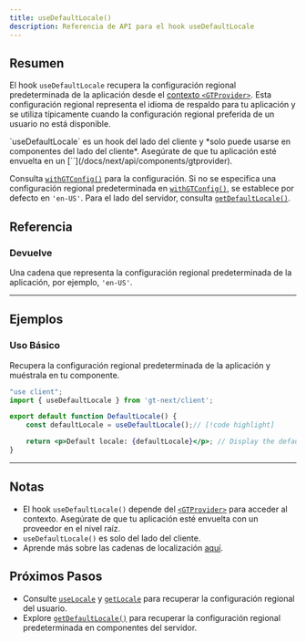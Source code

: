```yaml
---
title: useDefaultLocale()
description: Referencia de API para el hook useDefaultLocale
---
```


## Resumen

El hook `useDefaultLocale` recupera la configuración regional predeterminada de la aplicación desde el [contexto `<GTProvider>`](/docs/next/api/components/gtprovider).
Esta configuración regional representa el idioma de respaldo para tu aplicación y se utiliza típicamente cuando la configuración regional preferida de un usuario no está disponible.



<Callout>
    `useDefaultLocale` es un hook del lado del cliente y *solo puede usarse en componentes del lado del cliente*.
    Asegúrate de que tu aplicación esté envuelta en un [`<GTProvider>`](/docs/next/api/components/gtprovider).
</Callout>

Consulta [`withGTConfig()`](/docs/next/api/config/withGTConfig) para la configuración.
Si no se especifica una configuración regional predeterminada en [`withGTConfig()`](/docs/next/api/config/withGTConfig), se establece por defecto en `'en-US'`.
Para el lado del servidor, consulta [`getDefaultLocale()`](/docs/next/api/helpers/getDefaultLocale).


## Referencia

### Devuelve

Una cadena que representa la configuración regional predeterminada de la aplicación, por ejemplo, `'en-US'`.

---

## Ejemplos

### Uso Básico

Recupera la configuración regional predeterminada de la aplicación y muéstrala en tu componente.

```jsx title="DefaultLocale.jsx" copy
"use client";
import { useDefaultLocale } from 'gt-next/client';

export default function DefaultLocale() {
    const defaultLocale = useDefaultLocale();// [!code highlight]

    return <p>Default locale: {defaultLocale}</p>; // Display the default locale
}
```

---

## Notas
 * El hook `useDefaultLocale()` depende del [`<GTProvider>`](/docs/next/api/components/gtprovider) para acceder al contexto.
   Asegúrate de que tu aplicación esté envuelta con un proveedor en el nivel raíz.
 * `useDefaultLocale()` es solo del lado del cliente.
 * Aprende más sobre las cadenas de localización [aquí](/docs/reference/locale-strings).

## Próximos Pasos
 * Consulte [`useLocale`](/docs/next/api/helpers/useLocale) y [`getLocale`](/docs/next/api/helpers/getLocale) para recuperar la configuración regional del usuario.
 * Explore [`getDefaultLocale()`](/docs/next/api/helpers/getDefaultLocale) para recuperar la configuración regional predeterminada en componentes del servidor.
